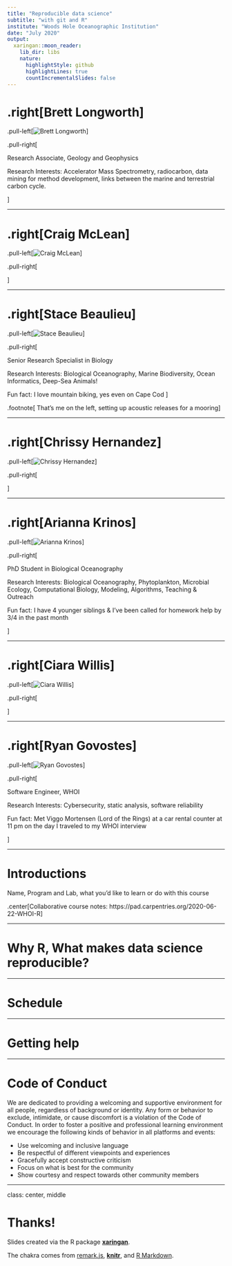 ```yaml
---
title: "Reproducible data science"
subtitle: "with git and R"
institute: "Woods Hole Oceanographic Institution"
date: "July 2020"
output:
  xaringan::moon_reader:
    lib_dir: libs
    nature:
      highlightStyle: github
      highlightLines: true
      countIncrementalSlides: false
---
```


# .right[Brett Longworth]

.pull-left[![Brett Longworth](images/brett.JPG)]

.pull-right[

Research Associate, Geology and Geophysics

Research Interests: Accelerator Mass Spectrometry, radiocarbon, data mining for method development, links between the marine and terrestrial carbon cycle.

]

---

# .right[Craig McLean]

.pull-left[![Craig McLean](images/cm_stan_internship.jpg)]

.pull-right[


]

---

# .right[Stace Beaulieu]

.pull-left[![Stace Beaulieu](images/stace-crop.png)]

.pull-right[

Senior Research Specialist in Biology

Research Interests: Biological Oceanography, Marine Biodiversity, Ocean Informatics, Deep-Sea Animals!

Fun fact: I love mountain biking, yes even on Cape Cod
]

.footnote[
That’s me on the left, setting up
acoustic releases for a mooring
]

---

# .right[Chrissy Hernandez]

.pull-left[![Chrissy Hernandez](images/stace-crop.png)]

.pull-right[

]

---

# .right[Arianna Krinos]

.pull-left[![Arianna Krinos](images/Arianna.png)]

.pull-right[


PhD Student in Biological Oceanography

Research Interests: Biological Oceanography, Phytoplankton, Microbial Ecology, Computational Biology, Modeling, Algorithms, Teaching & Outreach

Fun fact: I have 4 younger siblings & I’ve  been called for homework help by 3/4 in the past month

]

---

# .right[Ciara Willis]

.pull-left[![Ciara Willis](images/stace-crop.png)]

.pull-right[

]

---

# .right[Ryan Govostes]

.pull-left[![Ryan Govostes](images/ryan.jpg)]

.pull-right[

Software Engineer, WHOI

Research Interests: Cybersecurity, static analysis, software reliability

Fun fact: Met Viggo Mortensen (Lord of the Rings) at a car rental counter at 11 pm on the day I traveled to my WHOI interview

]

---

# Introductions

Name, Program and Lab, what you'd like to learn or do with this course

.center[Collaborative course notes: https://pad.carpentries.org/2020-06-22-WHOI-R]

---

# Why R, What makes data science reproducible?

---

# Schedule

---

# Getting help

---

# Code of Conduct

We are dedicated to providing a welcoming and supportive environment for all people, regardless of background or identity. Any form or behavior to exclude, intimidate, or cause discomfort is a violation of the Code of Conduct. In order to foster a positive and professional learning environment we encourage the following kinds of behavior in all platforms and events:

* Use welcoming and inclusive language
* Be respectful of different viewpoints and experiences
* Gracefully accept constructive criticism
* Focus on what is best for the community
* Show courtesy and respect towards other community members

---

class: center, middle

# Thanks!

Slides created via the R package [**xaringan**](https://github.com/yihui/xaringan).

The chakra comes from [remark.js](https://remarkjs.com), [**knitr**](http://yihui.org/knitr), and [R Markdown](https://rmarkdown.rstudio.com).
